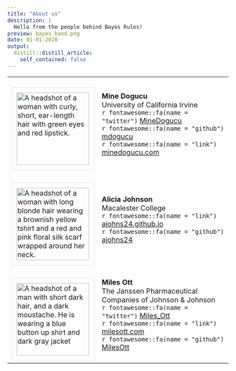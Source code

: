 ```yaml
---
title: "About us"
description: |
  Hello from the people behind Bayes Rules!
preview: bayes_band.png
date: 01-01-2020
output:
  distill::distill_article:
    self_contained: false
---
```





<table>
  <tr>
    <td> <img src="img/headshot.jpeg"
        alt="A headshot of a woman with curly, short, ear-length hair with green eyes and red lipstick."
        style="width:165px; margin-top:20px; border: 3px solid whitesmoke; padding: 10px;"></td>
    <td> **Mine Dogucu** <br> University of California Irvine  <br> `r fontawesome::fa(name = "twitter")` <a href = "http://twitter.com/MineDogucu">MineDogucu</a> <br>
`r fontawesome::fa(name = "github")` <a href = "http://github.com/mdogucu">mdogucu</a>   <br>
`r fontawesome::fa(name = "link")` <a href = "http://minedogucu.com">minedogucu.com</a> </td>
   </tr>
  <tr>
    <td> <img src="img/alicia.jpg"
        alt="A headshot of a woman with long blonde hair wearing a brownish yellow tshirt and a red and pink floral silk scarf wrapped around her neck."
        style="width:165px; margin-top:20px; border: 3px solid whitesmoke; padding: 10px;"></td>
    <td> **Alicia Johnson** <br> Macalester College  <br> `r fontawesome::fa(name = "link")` <a href = "https://ajohns24.github.io/portfolio">ajohns24.github.io</a> <br> 
    `r fontawesome::fa(name = "github")` <a href = "https://github.com/ajohns24">ajohns24</a> </td>
   </tr>
   <tr>
    <td> <img src="img/miles.png"
        alt="A headshot of a man with short dark hair, and a dark moustache. He is wearing a blue button up shirt and dark gray jacket"
        style="width:165px; margin-top:20px; border: 3px solid whitesmoke; padding: 10px;"></td>
    <td> **Miles Ott** <br> The Janssen Pharmaceutical Companies of Johnson
& Johnson  <br> `r fontawesome::fa(name = "twitter")` <a href = "https://twitter.com/Miles_Ott">Miles_Ott</a> <br>
`r fontawesome::fa(name = "link")` <a href = "https://milesott.com/">milesott.com</a> <br> 
`r fontawesome::fa(name = "github")` <a href = "https://github.com/MilesOtt">MilesOtt</a> </td>
   </tr>
</table>
